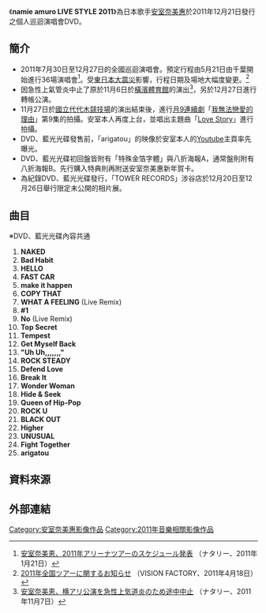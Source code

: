{{lowercase}}
{{Infobox Album
| Name        = namie amuro LIVE STYLE 2011
| Type        = [[video|video]]
| Artist      = [[安室奈美惠|安室奈美惠]]
| Released    = 2011年12月21日
| Genre       = [[J-POP|J-POP]]、[[R&B|R&B]]、[[Hip_Hop|Hip Hop]]、[[流行搖滾|流行搖滾]]、Dance
| Length      = 108分
| Label       = [[avex_trax|avex trax]]
| Chart position =
| Certification = *金（唱片，[[日本唱片協會|日本唱片協會]]）
| Last album  = [[namie_amuro_PAST＜FUTURE_tour_2010|namie amuro PAST＜FUTURE tour 2010]]<br />（2010年）
| This album  = '''namie amuro LIVE STYLE 2011''' <br />（2011年）
| Next album  = [[namie_amuro_5_Major_Domes_Tour_2012_~20th_Anniversary_Best~|namie amuro 5 Major Domes Tour 2012 ~20th Anniversary Best~]]<br />（2013年）
}}

《'''namie amuro LIVE STYLE 2011'''》為日本歌手[[安室奈美惠|安室奈美惠]]於2011年12月21日發行之個人巡迴演唱會DVD。

==簡介==
*2011年7月30日至12月27日的全國巡迴演唱會。預定行程由5月21日由千葉開始進行36場演唱會<ref>[http://natalie.mu/music/news/43809 安室奈美恵、2011年アリーナツアーのスケジュール発表] {{Wayback|url=http://natalie.mu/music/news/43809 |date=20110824031556 }}（ナタリー、2011年1月21日）</ref>。受[[東日本大震災|東日本大震災]]影響，行程日期及場地大幅度變更。<ref>[http://www.visionfactory.jp/news/news_archives/1104181800_amuro.html 2011年全国ツアーに関するお知らせ] {{Wayback|url=http://www.visionfactory.jp/news/news_archives/1104181800_amuro.html |date=20111011020353 }}（VISION FACTORY、2011年4月18日）</ref>
*因急性上氣管炎中止了原於11月6日於[[橫濱體育館|橫濱體育館]]的演出<ref>[http://natalie.mu/music/news/59202 安室奈美恵、横アリ公演を急性上気道炎のため途中中止] {{Wayback|url=http://natalie.mu/music/news/59202 |date=20120107123113 }}（ナタリー、2011年11月7日）</ref>，另於12月27日進行轉帳公演。
*11月27日於[[國立代代木競技場|國立代代木競技場]]的演出結束後，進行[[富士電視台週一晚間九點連續劇|月9連續劇]]「[[我無法戀愛的理由|我無法戀愛的理由]]」第9集的拍攝。安室本人再度上台，並唱出主題曲「[[Sit!_Stay!_Wait!_Down!/Love_Story|Love Story]]」進行拍攝。
*DVD、藍光光碟發售前，「arigatou」的映像於安室本人的[[Youtube|Youtube]]主頁率先曝光。
*DVD、藍光光碟初回盤皆附有「特殊金箔字體」與八折海報A，通常盤則附有八折海報B。先行購入特典則再附送安室奈美惠新年賀卡。
*為紀錄DVD、藍光光碟發行，「TOWER RECORDS」涉谷店於12月20日至12月26日舉行限定未公開的相片展。

==曲目==
※DVD、藍光光碟內容共通

#'''NAKED'''
#'''Bad Habit'''
#'''HELLO'''
#'''FAST CAR'''
#'''make it happen'''
#'''COPY THAT'''
#'''WHAT A FEELING''' (Live Remix)
# '''#1'''
#'''No''' (Live Remix)
#'''Top Secret'''
#'''Tempest'''
#'''Get Myself Back'''
#'''"Uh Uh,,,,,,,"'''
#'''ROCK STEADY'''
#'''Defend Love'''
#'''Break It'''
#'''Wonder Woman'''
#'''Hide & Seek'''
#'''Queen of Hip-Pop'''
#'''ROCK U'''
#'''BLACK OUT'''
#'''Higher'''
#'''UNUSUAL'''
#'''Fight Together'''
#'''arigatou'''

==資料來源==
{{Reflist}}

==外部連結==
{{安室奈美惠}}

[[Category:安室奈美惠影像作品|Category:安室奈美惠影像作品]]
[[Category:2011年音樂相關影像作品|Category:2011年音樂相關影像作品]]